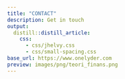 ```yaml
---
title: "CONTACT"
description: Get in touch
output:
  distill::distill_article:
    css:
      - css/jhelvy.css
      - css/small-spacing.css
base_url: https://www.onelyder.com
preview: images/png/teori_finans.png
---
```

